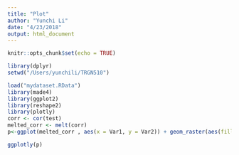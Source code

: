 ```yaml
---
title: "Plot"
author: "Yunchi Li"
date: "4/23/2018"
output: html_document
---
```


```r
knitr::opts_chunk$set(echo = TRUE)
```


```r
library(dplyr)
setwd("/Users/yunchili/TRGN510")

load("mydataset.RData")
library(made4)
library(ggplot2)
library(reshape2)
library(plotly)
corr <- cor(test)
melted_corr <- melt(corr)
p<-ggplot(melted_corr , aes(x = Var1, y = Var2)) + geom_raster(aes(fill = value)) + scale_fill_gradient2(low="navy", mid="white", high="red", midpoint=0.5) + theme( plot.title = element_blank(),axis.text.x = element_blank(), axis.text.y = element_blank(), axis.title.y = element_blank(), axis.title.x = element_blank())

ggplotly(p)
```



